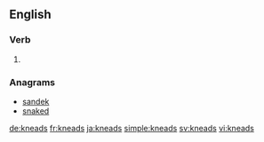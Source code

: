 ==English==

===Verb===
{{head|en}}

# {{en-third-person singular of|knead}}

===Anagrams===
* [[sandek#English|sandek]]
* [[snaked#English|snaked]]

[[de:kneads]]
[[fr:kneads]]
[[ja:kneads]]
[[simple:kneads]]
[[sv:kneads]]
[[vi:kneads]]